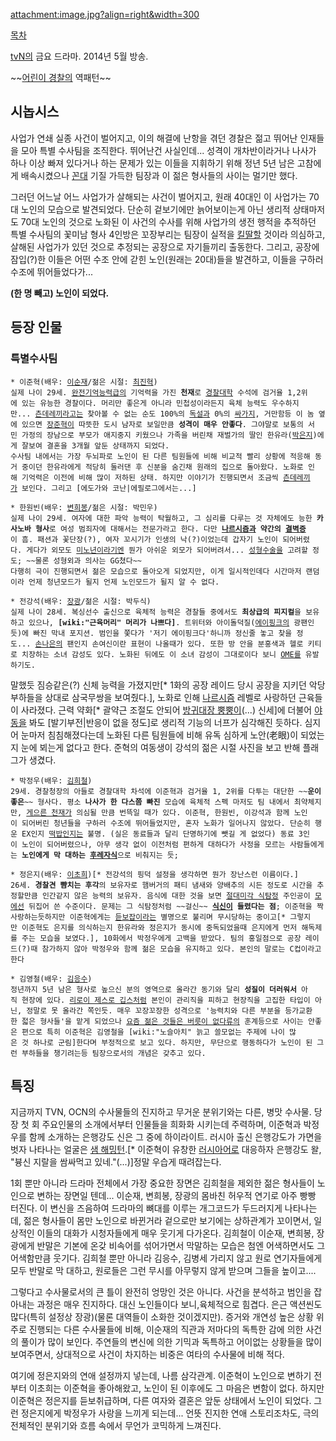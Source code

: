 attachment:image.jpg?align=right&width=300

[[목차]]

[[tvN]]의 금요 드라마. 2014년 5월 방송.

~~[[어린이 경찰]]의 역패턴~~

== 시놉시스 ==
사업가 연쇄 실종 사건이 벌어지고, 이의 해결에 난항을 겪던 경찰은 젊고 뛰어난 인재들을 모아 특별 수사팀을 조직한다. 뛰어난건 사실인데... 성격이 개차반이라거나 나사가 하나 이상 빠져 있다거나 하는 문제가 있는 이들을 지휘하기 위해 정년 5년 남은 고참에게 배속시켰으나 [[꼰대]] 기질 가득한 팀장과 이 젊은 형사들의 사이는 멀기만 했다.

그러던 어느날 어느 사업가가 살해되는 사건이 벌어지고, 원래 40대인 이 사업가는 70대 노인의 모습으로 발견되었다. 단순히 겉보기에만 늙어보이는게 아닌 생리적 상태마저도 70대 노인의 것으로 노화된 이 사건의 수사를 위해 사업가의 생전 행적을 추적하던 특별 수사팀의 꽃미남 형사 4인방은 꼬장부리는 팀장이 실적을 [[킬딸]]할 것이라 의심하고, 살해된 사업가가 있던 것으로 추정되는 공장으로 자기들끼리 출동한다.
그리고, 공장에 잠입(?)한 이들은 어떤 수조 안에 갇힌 노인(원래는 20대)들을 발견하고, 이들을 구하러 수조에 뛰어들었다가... 

'''(한 명 빼고) 노인이 되었다.''' 

== 등장 인물 ==
=== 특별수사팀 ===
 * 이준혁(배우: [[이순재]]/젊은 시절: [[최진혁]])
 실제 나이 29세. [[완전기억능력]]급의 기억력을 가진 '''천재'''로 [[경찰대학]] 수석에 검거율 1,2위에 있는 유능한 경찰이다. 머리만 좋은게 아니라 민첩성이라든지 육체 능력도 우수하지만... [[츤데레]]끼라고는 찾아볼 수 없는 순도 100%의 [[독설]]과 0%의 [[싸가지]], 거만함등 이 놈 옆에 있으면 [[장준혁]]이 따뜻한 도시 남자로 보일만큼 '''성격이 매우 안좋다'''. 그야말로 보통의 서민 가정의 장남으로 부모가 애지중지 키웠으나 가족을 버린채 재벌가의 딸인 한유라([[박은지]])에게 잘보여 결혼을 3개월 앞둔 상태까지 되었다.
 수사팀 내에서는 가장 두뇌파로 노인이 된 다른 팀원들에 비해 비교적 빨리 상황에 적응해 동거 중이던 한유라에게 적당히 둘러댄 후 신분을 숨긴채 원래의 집으로 돌아왔다. 노화로 인해 기억력은 이전에 비해 많이 저하된 상태. 하지만 이야기가 진행되면서 조금씩 [[츤데레]]끼가 보인다. 그리고 [에도가와 코난|에필로그에서는...]

 * 한원빈(배우: [[변희봉]]/젊은 시절: 박민우)
 실제 나이 29세. 여자에 대한 파악 능력이 탁월하고, 그 심리를 다루는 것 자체에도 능한 '''카사노바 형사'''로 여성 범죄자에 대해서는 전문가라고 한다. 다만 '''[[나르시즘]]과 약간의 [[결벽증]]'''이 흠. 패션과 꽃단장(?), 여자 꼬시기가 인생의 낙(?)이었는데 갑자기 노인이 되어버렸다. 게다가 외모도 [[미노년]]이라기엔 뭔가 아쉬운 외모가 되어버려서... [[성형수술]]을 고려할 정도; ~~물론 성형외과 의사는 GG쳤다~~ 
 다행히 극이 진행되면서 젊은 모습으로 돌아오게 되었지만, 이게 일시적인데다 시간마저 랜덤이라 언제 청년모드가 될지 언제 노인모드가 될지 알 수 없다.

 * 전강석(배우: [[장광]]/젊은 시절: 박두식)
 실제 나이 28세. 복싱선수 출신으로 육체적 능력은 경찰들 중에서도 '''최상급의 피지컬'''을 보유하고 있으나, '''[wiki:"근육머리" 머리가 나쁘다]'''. 트위터와 아이돌덕질([[에이핑크]]의 광팬인듯)에 빠진 막내 포지션. 범인을 쫓다가 '저기 에이핑크다'하니까 정신줄 놓고 찾을 정도... [[손나은]]의 팬인지 손여신이란 표현이 나올때가 있다. 또한 방 안을 분홍색과 헬로 키티로 치장하는 소녀 감성도 있다. 노화된 뒤에도 이 소녀 감성이 그대로이다 보니 [[OME]]를 유발하기도.
말했듯 짐승같은(?) 신체 능력을 가졌지만[* 1화의 공장 레이드 당시 공장을 지키던 악당 부하들을 상대로 삼국무쌍을 보여줬다.], 노화로 인해 [[나르시즘]] 레벨로 사랑하던 근육들이 사라졌다. 근력 약화[* 괄약근 조절도 안되어 [[방귀대장 뿡뿡이]](...) 신세]에 더불어 [[야동]]을 봐도 [발기부전|반응이 없을 정도]로 생리적 기능의 너프가 심각해진 듯하다. 심지어 눈마저 침침해졌다는데 노화된 다른 팀원들에 비해 유독 심하게 노안(老眼)이 되었는지 눈에 뵈는게 없다고 한다. 준혁의 여동생이 강석의 젊은 시절 사진을 보고 반해 플래그가 생겼다.

 * 박정우(배우: [[희철|김희철]])
 29세. 경찰청장의 아들로 경찰대학 차석에 이준혁과 검거율 1, 2위를 다투는 대단한 ~~'''운이 좋은'''~~ 형사다. 평소 '''나사가 한 다스쯤 빠진''' 모습에 육체적 스펙 마저도 팀 내에서 최약체지만, [[게으른 천재]]가 의심될 만큼 번뜩일 때가 있다. 이준혁, 한원빈, 이강석과 함께 노인이 되어버린 청년들을 구하러 수조에 뛰어들었지만, 혼자 노화가 일어나지 않았다. 단순히 행운 EX인지 [[떡밥]]인지는 불명. (실은 동료들과 달리 단명하기에 뺏길 게 없었다) 동료 3인이 노인이 되어버렸으나, 아무 생각 없이 이전처럼 편하게 대하다가 사정을 모르는 사람들에게는 '''노인에게 막 대하는 [[후레자식]]'''으로 비춰지는 듯;

 * 정은지(배우: [[이초희]])[* 전강석의 핑덕 설정을 생각하면 뭔가 장난스런 이름이다.]
 26세. '''경찰견 뺨치는 후각'''의 보유자로 햄버거의 패티 냄새와 양배추의 시든 정도로 시간을 추정할만큼 인간같지 않은 능력의 보유자. 음식에 대한 것을 보면 [[절대미각 식탐정]] 주인공이 [[모에선]] 뒤집어 쓴 수준이다. 문제는 그 식탐정처럼 ~~걸신~~ '''[[식신]]이 들렸다는 점'''; 이준혁을 짝사랑하는듯하지만 이준혁에게는 [[듣보잡]]이라는 별명으로 불리며 무시당하는 중이고[* 그렇지만 이준혁도 은지를 의식하는지 한유라와 정은지가 동시에 중독되었을때 은지에게 먼저 해독제를 주는 모습을 보였다.], 10화에서 박정우에게 고백을 받았다. 팀의 홍일점으로 공장 레이드(?)때 참가하지 않아 박정우와 함께 젊은 모습을 유지하고 있다. 본인의 말로는 C컵이라고한다

 * 김영철(배우: [[김응수]])
 정년까지 5년 남은 형사로 높으신 분의 영역으로 올라간 동기와 달리 '''성질이 더러워서''' 아직 현장에 있다. [[리로이 제스로 깁스]]처럼 본인이 관리직을 피하고 현장직을 고집한 타입이 아닌, 정말로 못 올라간 쪽인듯. 매우 꼬장꼬장한 성격으로 '능력치와 다른 부분을 등가교환한 젋은 형사들'을 맡게 되었으나 [[요즘 젊은 것들은 버릇이 없다]]류의 훈계등으로 사이는 안좋은 편으로 특히 이준혁은 김영철을 [wiki:"노슬아치" 늙고 쓸모없는 주제에 나이 많은 것 하나로 군림]한다며 부정적으로 보고 있다. 하지만, 무단으로 행동하다가 노인이 된 그런 부하들을 챙기려는등 팀장으로서의 개념은 갖추고 있다.  

== 특징 ==
지금까지 TVN, OCN의 수사물들의 진지하고 무거운 분위기와는 다른, 병맛 수사물. 당장 첫 회 주요인물의 소개에서부터 인물들을 희화화 시키는데 주력하며, 이준혁과 박정우를 함께 소개하는 은행강도 신은 그 중에 하이라이트. 러시아 출신 은행강도가 가면을 벗자 나타나는 얼굴은 [[샘 해밍턴]].[* 이준혁이 유창한 [[러시아어]]로 대응하자 은행강도 왈, "븅신 지랄을 쌈싸먹고 있네."(...)]정말 우습게 때려잡는다.

1회 뿐만 아니라 드라마 전체에서 가장 중요한 장면은 김희철을 제외한 젊은 형사들이 노인으로 변하는 장면일 텐데... 이순재, 변희봉, 장광의 몸바친 허우적 연기로 아주 빵빵 터진다. 이 변신을 즈음하여 드라마의 뼈대를 이루는 개그코드가 두드러지게 나타나는데, 젊은 형사들이 몸만 노인으로 바뀐거라 겉으로만 보기에는 상하관계가 꼬이면서, 일상적인 이들의 대화가 시청자들에게 매우 웃기게 다가온다. 김희철이 이순재, 변희봉, 장광에게 반말은 기본에 온갖 비속어를 섞어가면서 막말하는 모습은 첨엔 어색하면서도 그 어색함만큼 웃기다. 김희철 뿐만 아니라 김응수, 김병세 가리지 않고 원로 연기자들에게 모두 반말로 막 대하고, 원로들은 그런 무시를 아무렇지 않게 받으며 그들을 높이고....

그렇다고 수사물로서의 큰 틀이 완전히 엉망인 것은 아니다. 사건을 분석하고 범인을 잡아내는 과정은 매우 진지하다. 대신 노인들이다 보니,육체적으로 힘겹다. 은근 액션씬도 많다(특히 설정상 장광)(물론 대역들이 소화한 것이겠지만). 증거와 개연성 높은 상황 위주로 진행되는 다른 수사물들에 비해, 이순재의 직관과 저마다의 독특한 감에 의한 사건의 풀이가 많이 보인다. 주연들의 변신에 의한 기믹과 독특하고 어이없는 상황들을 많이 보여주면서, 상대적으로 사건이 차지하는 비중은 여타의 수사물에 비해 적다.

여기에 정은지와의 연애 설정까지 넣는데, 나름 삼각관계. 이준혁이 노인으로 변하기 전부터 이초희는 이준혁을 좋아해왔고, 노인이 된 이후에도 그 마음은 변함이 없다. 하지만 이준혁은 정은지를 듣보취급하며, 다른 여자와 결혼은 앞둔 상태에서 노인이 되었다. 그런 정은지에게 박정우가 사랑을 느끼게 되는데... 언뜻 진지한 연애 스토리조차도, 극의 전체적인 분위기와 흐름 속에서 무언가 코믹하게 느껴진다.
